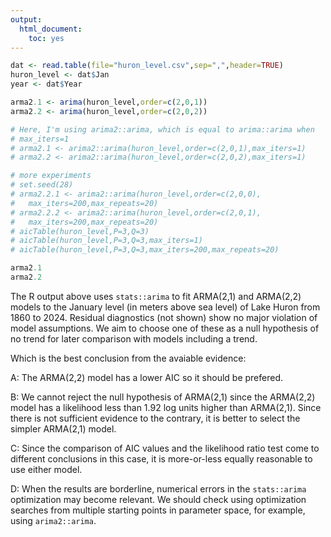 ```yaml
---
output:
  html_document:
    toc: yes
---
```


```r
dat <- read.table(file="huron_level.csv",sep=",",header=TRUE)
huron_level <- dat$Jan
year <- dat$Year

arma2.1 <- arima(huron_level,order=c(2,0,1))
arma2.2 <- arima(huron_level,order=c(2,0,2))

# Here, I'm using arima2::arima, which is equal to arima::arima when
# max_iters=1
# arma2.1 <- arima2::arima(huron_level,order=c(2,0,1),max_iters=1)
# arma2.2 <- arima2::arima(huron_level,order=c(2,0,2),max_iters=1)

# more experiments
# set.seed(28)
# arma2.2.1 <- arima2::arima(huron_level,order=c(2,0,0),
#   max_iters=200,max_repeats=20)
# arma2.2.2 <- arima2::arima(huron_level,order=c(2,0,1),
#   max_iters=200,max_repeats=20)
# aicTable(huron_level,P=3,Q=3)
# aicTable(huron_level,P=3,Q=3,max_iters=1)
# aicTable(huron_level,P=3,Q=3,max_iters=200,max_repeats=20)

arma2.1
arma2.2
```

The R output above uses `stats::arima` to fit ARMA(2,1) and ARMA(2,2) models to the January level (in meters above sea level) of Lake Huron from 1860 to 2024. Residual diagnostics (not shown) show no major violation of model assumptions. We aim to choose one of these as a null hypothesis of no trend for later comparison with models including a trend.

Which is the best conclusion from the avaiable evidence:

A: The ARMA(2,2) model has a lower AIC so it should be prefered.

B:  We cannot reject the null hypothesis of ARMA(2,1) since the ARMA(2,2) model has a likelihood less than 1.92 log units higher than ARMA(2,1). Since there is not sufficient evidence to the contrary, it is better to select the simpler ARMA(2,1) model.

C: Since the comparison of AIC values and the likelihood ratio test come to different conclusions in this case, it is more-or-less equally reasonable to use either model.

D: When the results are borderline, numerical errors in the `stats::arima` optimization may become relevant. We should check using optimization searches from multiple starting points in parameter space, for example, using `arima2::arima`.




